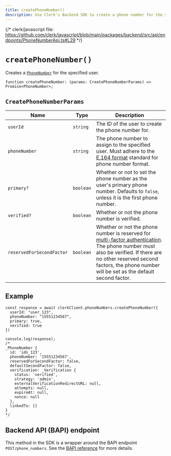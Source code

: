 ```yaml
---
title: createPhoneNumber()
description: Use Clerk's Backend SDK to create a phone number for the specified user.
---
```


{/* clerk/javascript file: https://github.com/clerk/javascript/blob/main/packages/backend/src/api/endpoints/PhoneNumberApi.ts#L29 */}

# `createPhoneNumber()`

Creates a [`PhoneNumber`](/docs/references/javascript/phone-number) for the specified user.

```tsx {{ prettier: false }}
function createPhoneNumber: (params: CreatePhoneNumberParams) => Promise<PhoneNumber>;
```

## `CreatePhoneNumberParams`

| Name | Type | Description |
| - | - | - |
| `userId` | `string` | The ID of the user to create the phone number for. |
| `phoneNumber` | `string` | The phone number to assign to the specified user. Must adhere to the [E.164 format](https://en.wikipedia.org/wiki/E.164) standard for phone number format. |
| `primary?` | `boolean` | Whether or not to set the phone number as the user's primary phone number. Defaults to `false`, unless it is the first phone number. |
| `verified?` | `boolean` | Whether or not the phone number is verified. |
| `reservedForSecondFactor` | `boolean` | Whether or not the phone number is reserved for [multi-factor authentication](/docs/authentication/configuration/sign-up-sign-in-options#multi-factor-authentication). The phone number must also be verified. If there are no other reserved second factors, the phone number will be set as the default second factor. |

## Example

```tsx {{ prettier: false }}
const response = await clerkClient.phoneNumbers.createPhoneNumber({
  userId: "user_123",
  phoneNumber: "15551234567",
  primary: true,
  verified: true
})

console.log(response);
/*
_PhoneNumber {
  id: 'idn_123',
  phoneNumber: '15551234567',
  reservedForSecondFactor: false,
  defaultSecondFactor: false,
  verification: _Verification {
    status: 'verified',
    strategy: 'admin',
    externalVerificationRedirectURL: null,
    attempts: null,
    expireAt: null,
    nonce: null
  },
  linkedTo: []
}
*/
```

## Backend API (BAPI) endpoint

This method in the SDK is a wrapper around the BAPI endpoint `POST/phone_numbers`. See the [BAPI reference](/docs/reference/backend-api/tag/Phone-Numbers#operation/CreatePhoneNumber) for more details.
